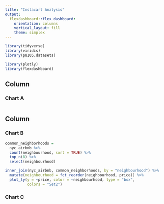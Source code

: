 ```yaml
---
title: "Instacart Analysis"
output: 
  flexdashboard::flex_dashboard:
    orientation: columns
    vertical_layout: fill
    theme: simplex
---
```


```r

library(tidyverse)
library(viridis)
library(p8105.datasets)

library(plotly)
library(flexdashboard)
```

Column {data-width=650}
-----------------------------------------------------------------------

### Chart A

```r

```

Column {data-width=350}
-----------------------------------------------------------------------

### Chart B

```r
common_neighborhoods =
  nyc_airbnb %>% 
  count(neighbourhood, sort = TRUE) %>% 
  top_n(8) %>% 
  select(neighbourhood)

inner_join(nyc_airbnb, common_neighborhoods, by = "neighbourhood") %>% 
  mutate(neighbourhood = fct_reorder(neighbourhood, price)) %>% 
  plot_ly(y = ~price, color = ~neighbourhood, type = "box",
          colors = "Set2")
```

### Chart C

```r

```

